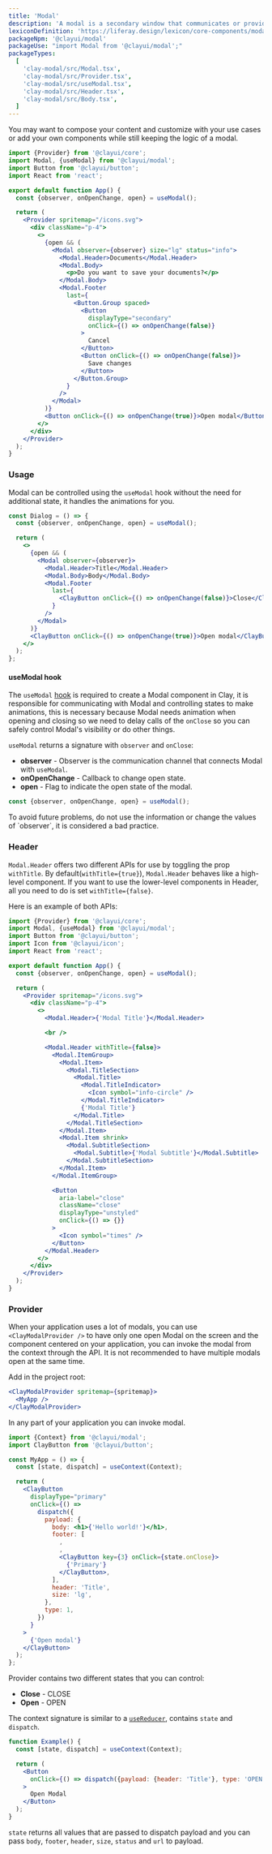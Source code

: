 ```yaml
---
title: 'Modal'
description: 'A modal is a secondary window that communicates or provides an action inside the same process.'
lexiconDefinition: 'https://liferay.design/lexicon/core-components/modals/'
packageNpm: '@clayui/modal'
packageUse: "import Modal from '@clayui/modal';"
packageTypes:
  [
    'clay-modal/src/Modal.tsx',
    'clay-modal/src/Provider.tsx',
    'clay-modal/src/useModal.tsx',
    'clay-modal/src/Header.tsx',
    'clay-modal/src/Body.tsx',
  ]
---
```


You may want to compose your content and customize with your use cases or add your own components while still keeping the logic of a modal.

```jsx preview
import {Provider} from '@clayui/core';
import Modal, {useModal} from '@clayui/modal';
import Button from '@clayui/button';
import React from 'react';

export default function App() {
  const {observer, onOpenChange, open} = useModal();

  return (
    <Provider spritemap="/icons.svg">
      <div className="p-4">
        <>
          {open && (
            <Modal observer={observer} size="lg" status="info">
              <Modal.Header>Documents</Modal.Header>
              <Modal.Body>
                <p>Do you want to save your documents?</p>
              </Modal.Body>
              <Modal.Footer
                last={
                  <Button.Group spaced>
                    <Button
                      displayType="secondary"
                      onClick={() => onOpenChange(false)}
                    >
                      Cancel
                    </Button>
                    <Button onClick={() => onOpenChange(false)}>
                      Save changes
                    </Button>
                  </Button.Group>
                }
              />
            </Modal>
          )}
          <Button onClick={() => onOpenChange(true)}>Open modal</Button>
        </>
      </div>
    </Provider>
  );
}
```

### Usage

Modal can be controlled using the `useModal` hook without the need for additional state, it handles the animations for you.

```jsx
const Dialog = () => {
  const {observer, onOpenChange, open} = useModal();

  return (
    <>
      {open && (
        <Modal observer={observer}>
          <Modal.Header>Title</Modal.Header>
          <Modal.Body>Body</Modal.Body>
          <Modal.Footer
            last={
              <ClayButton onClick={() => onOpenChange(false)}>Close</ClayButton>
            }
          />
        </Modal>
      )}
      <ClayButton onClick={() => onOpenChange(true)}>Open modal</ClayButton>
    </>
  );
};
```

#### useModal hook

The `useModal` [hook](https://reactjs.org/docs/hooks-intro.html) is required to create a Modal component in Clay, it is responsible for communicating with Modal and controlling states to make animations, this is necessary because Modal needs animation when opening and closing so we need to delay calls of the `onClose` so you can safely control Modal's visibility or do other things.

`useModal` returns a signature with `observer` and `onClose`:

- **observer** - Observer is the communication channel that connects Modal with `useModal`.
- **onOpenChange** - Callback to change open state.
- **open** - Flag to indicate the open state of the modal.

```jsx
const {observer, onOpenChange, open} = useModal();
```

<div class="clay-site-alert alert alert-warning">
  To avoid future problems, do not use the information or change the values ​​of
  `observer`, it is considered a bad practice.
</div>

### Header

`Modal.Header` offers two different APIs for use by toggling the prop `withTitle`. By default(`withTitle={true}`), `Modal.Header` behaves like a high-level component. If you want to use the lower-level components in Header, all you need to do is set `withTitle={false}`.

Here is an example of both APIs:

```jsx preview
import {Provider} from '@clayui/core';
import Modal, {useModal} from '@clayui/modal';
import Button from '@clayui/button';
import Icon from '@clayui/icon';
import React from 'react';

export default function App() {
  const {observer, onOpenChange, open} = useModal();

  return (
    <Provider spritemap="/icons.svg">
      <div className="p-4">
        <>
          <Modal.Header>{'Modal Title'}</Modal.Header>

          <br />

          <Modal.Header withTitle={false}>
            <Modal.ItemGroup>
              <Modal.Item>
                <Modal.TitleSection>
                  <Modal.Title>
                    <Modal.TitleIndicator>
                      <Icon symbol="info-circle" />
                    </Modal.TitleIndicator>
                    {'Modal Title'}
                  </Modal.Title>
                </Modal.TitleSection>
              </Modal.Item>
              <Modal.Item shrink>
                <Modal.SubtitleSection>
                  <Modal.Subtitle>{'Modal Subtitle'}</Modal.Subtitle>
                </Modal.SubtitleSection>
              </Modal.Item>
            </Modal.ItemGroup>

            <Button
              aria-label="close"
              className="close"
              displayType="unstyled"
              onClick={() => {}}
            >
              <Icon symbol="times" />
            </Button>
          </Modal.Header>
        </>
      </div>
    </Provider>
  );
}
```

### Provider

When your application uses a lot of modals, you can use `<ClayModalProvider />` to have only one open Modal on the screen and the component centered on your application, you can invoke the modal from the context through the API. It is not recommended to have multiple modals open at the same time.

Add in the project root:

```jsx
<ClayModalProvider spritemap={spritemap}>
  <MyApp />
</ClayModalProvider>
```

In any part of your application you can invoke modal.

```jsx
import {Context} from '@clayui/modal';
import ClayButton from '@clayui/button';

const MyApp = () => {
  const [state, dispatch] = useContext(Context);

  return (
    <ClayButton
      displayType="primary"
      onClick={() =>
        dispatch({
          payload: {
            body: <h1>{'Hello world!'}</h1>,
            footer: [
              ,
              ,
              <ClayButton key={3} onClick={state.onClose}>
                {'Primary'}
              </ClayButton>,
            ],
            header: 'Title',
            size: 'lg',
          },
          type: 1,
        })
      }
    >
      {'Open modal'}
    </ClayButton>
  );
};
```

Provider contains two different states that you can control:

- **Close** - CLOSE
- **Open** - OPEN

The context signature is similar to a [`useReducer`](https://reactjs.org/docs/hooks-reference.html#usereducer), contains `state` and `dispatch`.

```jsx
function Example() {
  const [state, dispatch] = useContext(Context);

  return (
    <Button
      onClick={() => dispatch({payload: {header: 'Title'}, type: 'OPEN'})}
    >
      Open Modal
    </Button>
  );
}
```

`state` returns all values that are passed to dispatch payload and you can pass `body`, `footer`, `header`, `size`, `status` and `url` to payload.
